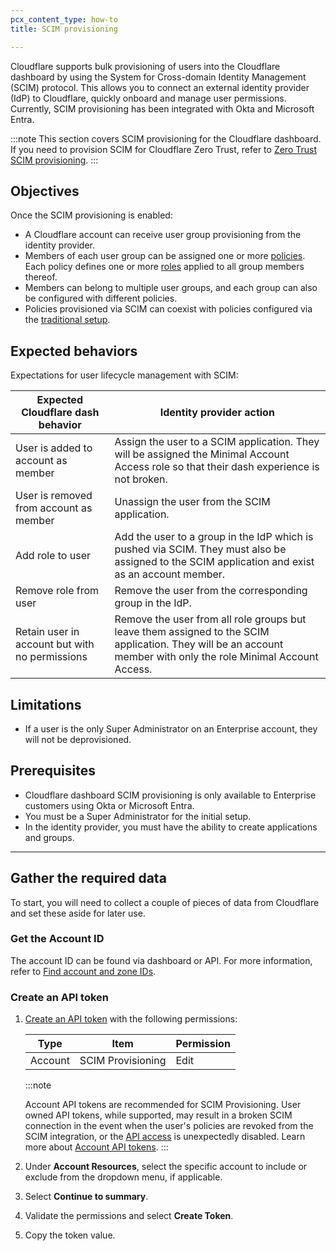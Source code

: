 ```yaml
---
pcx_content_type: how-to
title: SCIM provisioning

---
```


Cloudflare supports bulk provisioning of users into the Cloudflare dashboard by using the System for Cross-domain Identity Management (SCIM) protocol. This allows you to connect an external identity provider (IdP) to Cloudflare, quickly onboard and manage user permissions. Currently, SCIM provisioning has been integrated with Okta and Microsoft Entra.

:::note
This section covers SCIM provisioning for the Cloudflare dashboard. If you need to provision SCIM for Cloudflare Zero Trust, refer to [Zero Trust SCIM provisioning](/cloudflare-one/identity/users/scim/).
:::

## Objectives

Once the SCIM provisioning is enabled:

- A Cloudflare account can receive user group provisioning from the identity provider.
- Members of each user group can be assigned one or more [policies](/fundamentals/manage-members/policies/). Each policy defines one or more [roles](https://developers.cloudflare.com/fundamentals/manage-members/roles/) applied to all group members thereof.
- Members can belong to multiple user groups, and each group can also be configured with different policies.
- Policies provisioned via SCIM can coexist with policies configured via the [traditional setup](/fundamentals/manage-members/manage/#edit-member-permissions).

## Expected behaviors

Expectations for user lifecycle management with SCIM:

| Expected Cloudflare dash behavior | Identity provider action  |
| --------------------------------- | ------------------------- |
| User is added to account as member   | Assign the user to a SCIM application. They will be assigned the Minimal Account Access role so that their dash experience is not broken.    |
| User is removed from account as member         | Unassign the user from the SCIM application.    |
| Add role to user                               | Add the user to a group in the IdP which is pushed via SCIM. They must also be assigned to the SCIM application and exist as an account member.   |
| Remove role from user                          | Remove the user from the corresponding group in the IdP. |
| Retain user in account but with no permissions | Remove the user from all role groups but leave them assigned to the SCIM application. They will be an account member with only the role Minimal Account Access. |

## Limitations

- If a user is the only Super Administrator on an Enterprise account, they will not be deprovisioned.

## Prerequisites

- Cloudflare dashboard SCIM provisioning is only available to Enterprise customers using Okta or Microsoft Entra.
- You must be a Super Administrator for the initial setup.
- In the identity provider, you must have the ability to create applications and groups.

---
## Gather the required data

To start, you will need to collect a couple of pieces of data from Cloudflare and set these aside for later use.

### Get the Account ID

The account ID can be found via dashboard or API. For more information, refer to [Find account and zone IDs](/fundamentals/account/find-account-and-zone-ids/).

### Create an API token

1. [Create an API token](/fundamentals/api/get-started/create-token/) with the following permissions:

   | Type    | Item              | Permission |
   | ------- | ----------------- | ---------- |
   | Account | SCIM Provisioning | Edit       |

   :::note

   Account API tokens are recommended for SCIM Provisioning. User owned API tokens, while supported, may result in a broken SCIM connection in the event when the user's policies are revoked from the SCIM integration, or the [API access](/fundamentals/api/how-to/control-api-access/) is unexpectedly disabled. Learn more about [Account API tokens](/fundamentals/api/get-started/account-owned-tokens/).
   :::

2. Under **Account Resources**, select the specific account to include or exclude from the dropdown menu, if applicable.
3. Select **Continue to summary**.
4. Validate the permissions and select **Create Token**.
5. Copy the token value.
